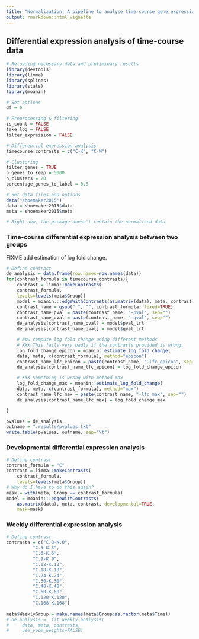```yaml
---
title: "Normalization: A pipeline to analyse time-course gene expression data"
output: rmarkdown::html_vignette
---
```


## Differential expression analysis of time-course data

```r
# Reloading necessary data and preliminary results
library(devtools)
library(limma)
library(splines)
library(stats)
library(moanin)
```

```r
# Set options
df = 6

# Preprocessing & filtering
is_count = FALSE
take_log = FALSE    
filter_expression = FALSE

# Differential expression analysis
timecourse_contrasts = c("C-K", "C-M")

# Clustering
filter_genes = TRUE
n_genes_to_keep = 5000
n_clusters = 20
percentage_genes_to_label = 0.5
```


```r
# Set data files and options
data("shoemaker2015")
data = shoemaker2015$data
meta = shoemaker2015$meta

# Right now, the package doesn't contain the normalized data
```

### Time-course differential expression analysis between two groups

FIXME add estimation of log fold change.

```r
# Define contrast
de_analysis = data.frame(row.names=row.names(data))
for(contrast_formula in timecourse_contrasts){
    contrast = limma::makeContrasts(
	contrast_formula,
	levels=levels(meta$Group))
    model = moanin:::edgeWithContrasts(as.matrix(data), meta, contrast)
    contrast_name = gsub(" ", "", contrast_formula, fixed=TRUE)
    contrast_name_pval = paste(contrast_name, "-pval", sep="")
    contrast_name_qval = paste(contrast_name, "-qval", sep="")
    de_analysis[contrast_name_pval] = model$pval_lrt
    de_analysis[contrast_name_qval] = model$qval_lrt

    # Now compute log fold change using different methods
    # XXX This fails very badly if the contrasts provided is wrong.
    log_fold_change_epicon = moanin::estimate_log_fold_change(
	data, meta, c(contrast_formula), method="epicon")
    contrast_name_lfc_epicon = paste(contrast_name, "-lfc_epicon", sep="")
    de_analysis[contrast_name_lfc_epicon] = log_fold_change_epicon

    # XXX Something is wrong with method max
    log_fold_change_max = moanin::estimate_log_fold_change(
	data, meta, c(contrast_formula), method="max")
    contrast_name_lfc_max = paste(contrast_name, "-lfc_max", sep="")
    de_analysis[contrast_name_lfc_max] = log_fold_change_max

}

pvalues = de_analysis
outname = ".results/pvalues.txt"
write.table(pvalues, outname, sep="\t")
```


### Developmental differential expression analysis

```r
# Define contrast
contrast_formula = "C"
contrast = limma::makeContrasts(
    contrast_formula,
    levels=levels(meta$Group))
# Why do I have to do this again?
mask = with(meta, Group == contrast_formula)
model = moanin:::edgeWithContrasts(
    as.matrix(data), meta, contrast, developmental=TRUE,
    mask=mask)
```

### Weekly differential expression analysis

```r
# Define contrast
contrasts = c("C.0-K.0",
	      "C.3-K.3",
	      "C.6-K.6",
	      "C.9-K.9",
	      "C.12-K.12",
	      "C.18-K.18",
	      "C.24-K.24",
	      "C.30-K.30",
	      "C.48-K.48",
	      "C.60-K.60",
	      "C.120-K.120",
	      "C.168-K.168")
	
meta$WeeklyGroup = make.names(meta$Group:as.factor(meta$Time))
# de_analysis =  fit_weekly_analysis(
#     data, meta, contrasts,
#     use_voom_weights=FALSE)
```
